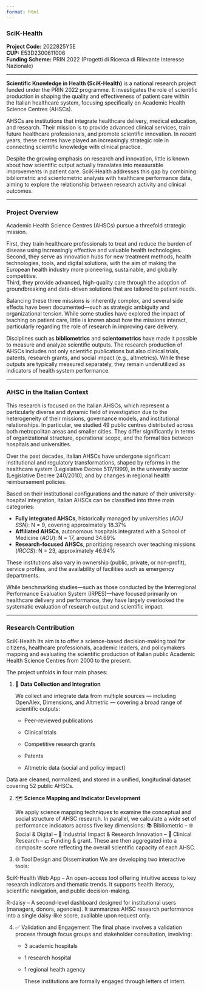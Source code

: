 ```yaml
---
format: html
---
```


### SciK-Health

**Project Code:** 2022825Y5E\
**CUP:** E53D2300611006\
**Funding Scheme:** PRIN 2022 (Progetti di Ricerca di Rilevante Interesse Nazionale)

------------------------------------------------------------------------

**Scientific Knowledge in Health (SciK-Health)** is a national research project funded under the PRIN 2022 programme. It investigates the role of scientific production in shaping the quality and effectiveness of patient care within the Italian healthcare system, focusing specifically on Academic Health Science Centres (AHSCs).

AHSCs are institutions that integrate healthcare delivery, medical education, and research. Their mission is to provide advanced clinical services, train future healthcare professionals, and promote scientific innovation. In recent years, these centres have played an increasingly strategic role in connecting scientific knowledge with clinical practice.

Despite the growing emphasis on research and innovation, little is known about how scientific output actually translates into measurable improvements in patient care. SciK-Health addresses this gap by combining bibliometric and scientometric analysis with healthcare performance data, aiming to explore the relationship between research activity and clinical outcomes.

------------------------------------------------------------------------

### Project Overview

Academic Health Science Centres (AHSCs) pursue a threefold strategic mission.

First, they train healthcare professionals to treat and reduce the burden of disease using increasingly effective and valuable health technologies.\
Second, they serve as innovation hubs for new treatment methods, health technologies, tools, and digital solutions, with the aim of making the European health industry more pioneering, sustainable, and globally competitive.\
Third, they provide advanced, high-quality care through the adoption of groundbreaking and data-driven solutions that are tailored to patient needs.

Balancing these three missions is inherently complex, and several side effects have been documented—such as strategic ambiguity and organizational tension. While some studies have explored the impact of teaching on patient care, little is known about how the missions interact, particularly regarding the role of research in improving care delivery.

Disciplines such as **bibliometrics** and **scientometrics** have made it possible to measure and analyze scientific outputs. The research production of AHSCs includes not only scientific publications but also clinical trials, patents, research grants, and social impact (e.g., altmetrics). While these outputs are typically measured separately, they remain underutilized as indicators of health system performance.

------------------------------------------------------------------------

### AHSC in the Italian Context

This research is focused on the Italian AHSCs, which represent a particularly diverse and dynamic field of investigation due to the heterogeneity of their missions, governance models, and institutional relationships. In particular, we studied 49 public centres distributed across both metropolitan areas and smaller cities. They differ significantly in terms of organizational structure, operational scope, and the formal ties between hospitals and universities.

Over the past decades, Italian AHSCs have undergone significant institutional and regulatory transformations, shaped by reforms in the healthcare system (Legislative Decree 517/1999), in the university sector (Legislative Decree 240/2010), and by changes in regional health reimbursement policies.

Based on their institutional configurations and the nature of their university–hospital integration, Italian AHSCs can be classified into three main categories:

-   **Fully integrated AHSCs**, historically managed by universities (*AOU SSN*): N = 9, covering approximately 18.37%\
-   **Affiliated AHSCs**, autonomous hospitals integrated with a School of Medicine (*AOU*): N = 17, around 34.69%\
-   **Research-focused AHSCs**, prioritizing research over teaching missions (*IRCCS*): N = 23, approximately 46.94%

These institutions also vary in ownership (public, private, or non-profit), service profiles, and the availability of facilities such as emergency departments.

While benchmarking studies—such as those conducted by the Interregional Performance Evaluation System (IRPES)—have focused primarily on healthcare delivery and performance, they have largely overlooked the systematic evaluation of research output and scientific impact.

------------------------------------------------------------------------

### Research Contribution

SciK-Health Its aim is to offer a science-based decision-making tool for citizens, healthcare professionals, academic leaders, and policymakers mapping and evaluating the scientific production of Italian public Academic Health Science Centres from 2000 to the present.

The project unfolds in four main phases:

1.  🧩 **Data Collection and Integration**

    We collect and integrate data from multiple sources — including OpenAlex, Dimensions, and Altmetric — covering a broad range of scientific outputs:

    -   Peer-reviewed publications

    -   Clinical trials

    -   Competitive research grants

    -   Patents

    -   Altmetric data (social and policy impact)

Data are cleaned, normalized, and stored in a unified, longitudinal dataset covering 52 public AHSCs.

2.  🗺️ **Science Mapping and Indicator Development**

    We apply science mapping techniques to examine the conceptual and social structure of AHSC research. In parallel, we calculate a wide set of performance indicators across five key dimensions: 📚 Bibliometric – 🌐 Social & Digital – 🧬 Industrial Impact & Research Innovation – 🧪 Clinical Research – 💶 Funding & grant. These are then aggregated into a composite score reflecting the overall scientific capacity of each AHSC.

3.  🌐 Tool Design and Dissemination We are developing two interactive tools:

SciK-Health Web App – An open-access tool offering intuitive access to key research indicators and thematic trends. It supports health literacy, scientific navigation, and public decision-making.

R-daisy – A second-level dashboard designed for institutional users (managers, donors, agencies). It summarizes AHSC research performance into a single daisy-like score, available upon request only.

4.  ✅ Validation and Engagement The final phase involves a validation process through focus groups and stakeholder consultation, involving:

    -   3 academic hospitals

    -   1 research hospital

    -   1 regional health agency

        These institutions are formally engaged through letters of intent.
